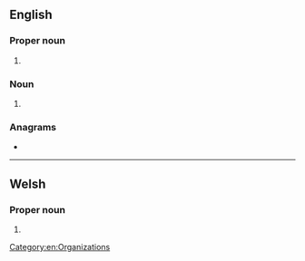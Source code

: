 {{also|Uda|uda|úda|úða}}
==English==

===Proper noun===
{{en-proper noun}}

# {{initialism of|en|{{w|Ulster Defense Association}}}}

===Noun===
{{en-noun|-}}

# {{initialism of|en|urticaria-deafness-amyloidosis syndrome}}

===Anagrams===
* {{anagrams|en|a=adu|ADU|AUD|Adu|Au.D.|Aud|DAU|Dua|aud.|dau|du'a'|dua}}

[[Category:en:Organizations]]

----

==Welsh==

===Proper noun===
{{head|cy|proper noun}}

# {{init of|cy|Unol Daleithiau America||[[United States of America]]}}